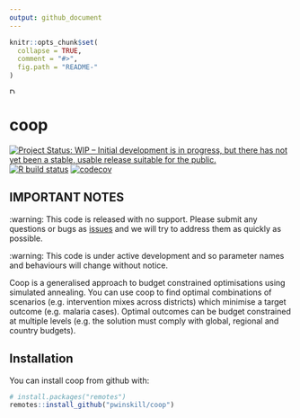 ```yaml
---
output: github_document
---
```


<!-- README.md is generated from README.Rmd. Please edit that file -->

```r
knitr::opts_chunk$set(
  collapse = TRUE,
  comment = "#>",
  fig.path = "README-"
)
```
<img src="https://github.com/pwinskill/coop/blob/master/coop_logo.jpg" alt="Drawing" align="centre" style="width: 10px; border: 0;"/>

# coop

<!-- badges: start -->
[![Project Status: WIP – Initial development is in progress, but there has not yet been a stable, usable release suitable for the public.](https://www.repostatus.org/badges/latest/wip.svg)](https://www.repostatus.org/#wip)
[![R build status](https://github.com/pwinskill/coop/workflows/R-CMD-check/badge.svg)](https://github.com/pwinskill/coop/actions)
[![codecov](https://codecov.io/gh/mrc-ide/nimue/branch/master/graph/badge.svg)](https://codecov.io/gh/pwinskill/coop)
<!-- badges: end -->

## IMPORTANT NOTES

:warning: This code is released with no support. Please submit any questions or bugs as [issues](https://github.com/pwinskill/coop/issues) and we will try to address them as quickly as possible.

:warning: This code is under active development and so parameter names and behaviours will change without notice.

Coop is a generalised approach to budget constrained optimisations using simulated annealing. You can use coop to find optimal combinations of scenarios (e.g. intervention mixes across districts) which minimise a target outcome (e.g. malaria cases). Optimal outcomes can be budget constrained at multiple levels (e.g. the solution must comply with global, regional and country budgets).

## Installation

You can install coop from github with:

```r
# install.packages("remotes")
remotes::install_github("pwinskill/coop")
```

